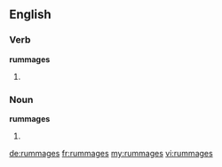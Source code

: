 ==English==

===Verb===
'''rummages'''

# {{third-person singular of|[[rummage]]}}

===Noun===
'''rummages'''

# {{obsolete}} {{plural of|rummage}}

[[de:rummages]]
[[fr:rummages]]
[[my:rummages]]
[[vi:rummages]]